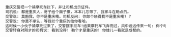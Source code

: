 ```txt  title="static-dir-list/static/boy/work_utf8_bom.txt"
﻿重庆交警把一个骑摩托车拦下，并让司机出示证件。
司机说: 都是重庆人，哥子给个面子撒，本本儿忘带了，我家斗在勒点的。
交警说: 莫豁我，你不是重庆嘞。司机反问: 你郎个晓得我不是重庆嘞? ?
交警说: 你莫不承认，等我拦个重庆的给你看哈。
这时候一小伙子骑摩托过来了，交警摆手拦车!结果摩托车飞奔而过，风中远远传来一句: 你个哈批! 过来抓老子撒!
交警转身对刚才的司机说: 看到没得! 勒个才是重庆的! 你娃儿一看就是成都的。

```